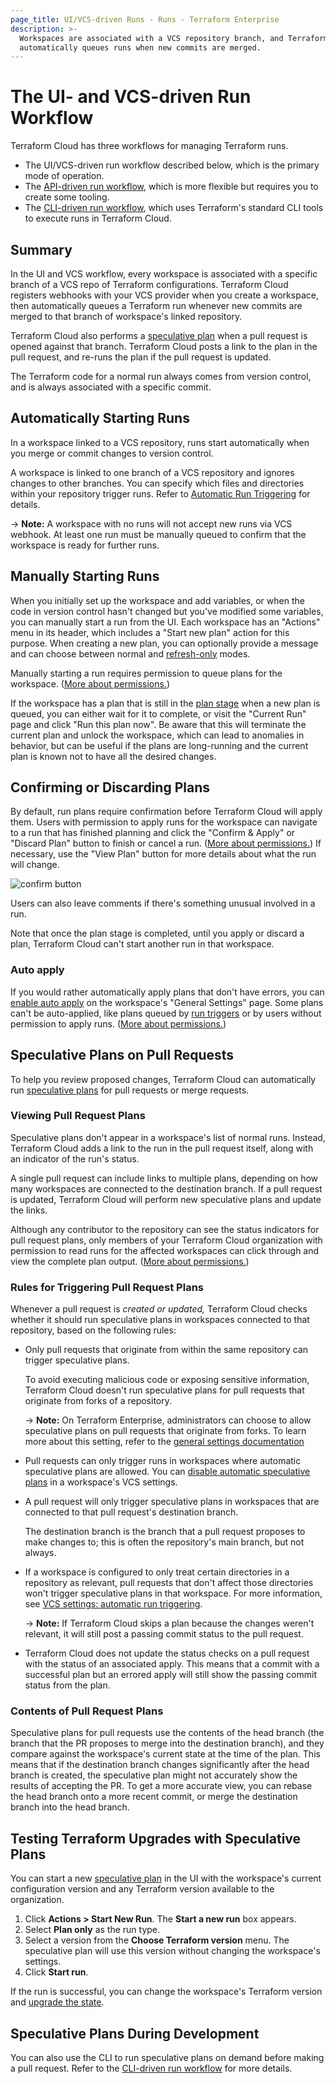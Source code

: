 ```yaml
---
page_title: UI/VCS-driven Runs - Runs - Terraform Enterprise
description: >-
  Workspaces are associated with a VCS repository branch, and Terraform Cloud
  automatically queues runs when new commits are merged.
---
```


# The UI- and VCS-driven Run Workflow

Terraform Cloud has three workflows for managing Terraform runs.

-   The UI/VCS-driven run workflow described below, which is the primary mode of operation.
-   The [API-driven run workflow](/enterprise/run/api), which is more flexible but requires you to create some tooling.
-   The [CLI-driven run workflow](/enterprise/run/cli), which uses Terraform's standard CLI tools to execute runs in Terraform Cloud.

## Summary

In the UI and VCS workflow, every workspace is associated with a specific branch of a VCS repo of Terraform configurations. Terraform Cloud registers webhooks with your VCS provider when you create a workspace, then automatically queues a Terraform run whenever new commits are merged to that branch of workspace's linked repository.

Terraform Cloud also performs a [speculative plan](/enterprise/run/remote-operations#speculative-plans) when a pull request is opened against that branch. Terraform Cloud posts a link to the plan in the pull request, and re-runs the plan if the pull request is updated.

[speculative plan]: /enterprise/run/remote-operations#speculative-plans

The Terraform code for a normal run always comes from version control, and is always associated with a specific commit.

## Automatically Starting Runs

In a workspace linked to a VCS repository, runs start automatically when you merge or commit changes to version control.

A workspace is linked to one branch of a VCS repository and ignores changes to other branches. You can specify which files and directories within your repository trigger runs. Refer to [Automatic Run Triggering](/enterprise/workspaces/settings/vcs#automatic-run-triggering) for details.

-> **Note:** A workspace with no runs will not accept new runs via VCS webhook. At least one run must be manually queued to confirm that the workspace is ready for further runs.

## Manually Starting Runs

When you initially set up the workspace and add variables, or when the code in version control hasn't changed but you've modified some variables, you can manually start a run from the UI. Each workspace has an "Actions" menu in its header, which includes a "Start new plan" action for this purpose. When creating a new plan, you can optionally provide a message and can choose between normal and [refresh-only](/enterprise/run/modes-and-options#refresh-only-mode) modes.

Manually starting a run requires permission to queue plans for the workspace. ([More about permissions.](/enterprise/users-teams-organizations/permissions))

[permissions-citation]: #intentionally-unused---keep-for-maintainers

If the workspace has a plan that is still in the [plan stage](/enterprise/run/states#4-the-plan-stage) when a new plan is queued, you can either wait for it to complete, or visit the "Current Run" page and click "Run this plan now". Be aware that this will terminate the current plan and unlock the workspace, which can lead to anomalies in behavior, but can be useful if the plans are long-running and the current plan is known not to have all the desired changes.

## Confirming or Discarding Plans

By default, run plans require confirmation before Terraform Cloud will apply them. Users with permission to apply runs for the workspace can navigate to a run that has finished planning and click the "Confirm & Apply" or "Discard Plan" button to finish or cancel a run. ([More about permissions.](/enterprise/users-teams-organizations/permissions)) If necessary, use the "View Plan" button for more details about what the run will change.

[permissions-citation]: #intentionally-unused---keep-for-maintainers

![confirm button](/img/docs/runs-confirm.png)

Users can also leave comments if there's something unusual involved in a run.

Note that once the plan stage is completed, until you apply or discard a plan, Terraform Cloud can't start another run in that workspace.

### Auto apply

If you would rather automatically apply plans that don't have errors, you can [enable auto apply](/enterprise/workspaces/settings#auto-apply-and-manual-apply) on the workspace's "General Settings" page. Some plans can't be auto-applied, like plans queued by [run triggers](/enterprise/workspaces/settings/run-triggers) or by users without permission to apply runs. ([More about permissions.](/enterprise/users-teams-organizations/permissions))

[permissions-citation]: #intentionally-unused---keep-for-maintainers

## Speculative Plans on Pull Requests

To help you review proposed changes, Terraform Cloud can automatically run [speculative plans](/enterprise/run/remote-operations#speculative-plans) for pull requests or merge requests.

### Viewing Pull Request Plans

Speculative plans don't appear in a workspace's list of normal runs. Instead, Terraform Cloud adds a link to the run in the pull request itself, along with an indicator of the run's status.

A single pull request can include links to multiple plans, depending on how many workspaces are connected to the destination branch. If a pull request is updated, Terraform Cloud will perform new speculative plans and update the links.

Although any contributor to the repository can see the status indicators for pull request plans, only members of your Terraform Cloud organization with permission to read runs for the affected workspaces can click through and view the complete plan output. ([More about permissions.](/enterprise/users-teams-organizations/permissions))

[permissions-citation]: #intentionally-unused---keep-for-maintainers

### Rules for Triggering Pull Request Plans

Whenever a pull request is _created or updated,_ Terraform Cloud checks whether it should run speculative plans in workspaces connected to that repository, based on the following rules:

-   Only pull requests that originate from within the same repository can trigger speculative plans.

    To avoid executing malicious code or exposing sensitive information, Terraform Cloud doesn't run speculative plans for pull requests that originate from forks of a repository.

    -> **Note:** On Terraform Enterprise, administrators can choose to allow speculative plans on pull requests that originate from forks. To learn more about this setting, refer to the [general settings documentation](/enterprise/admin/application/general#allow-speculative-plans-on-pull-requests-from-forks)

-   Pull requests can only trigger runs in workspaces where automatic speculative plans are allowed. You can [disable automatic speculative plans](/enterprise/workspaces/settings/vcs#automatic-speculative-plans) in a workspace's VCS settings.

-   A pull request will only trigger speculative plans in workspaces that are connected to that pull request's destination branch.

    The destination branch is the branch that a pull request proposes to make changes to; this is often the repository's main branch, but not always.

-   If a workspace is configured to only treat certain directories in a repository as relevant, pull requests that don't affect those directories won't trigger speculative plans in that workspace. For more information, see [VCS settings: automatic run triggering](/enterprise/workspaces/settings/vcs#automatic-run-triggering).

    -> **Note:** If Terraform Cloud skips a plan because the changes weren't relevant, it will still post a passing commit status to the pull request.

-   Terraform Cloud does not update the status checks on a pull request with the status of an associated apply. This means that a commit with a successful plan but an errored apply will still show the passing commit status from the plan.

### Contents of Pull Request Plans

Speculative plans for pull requests use the contents of the head branch (the branch that the PR proposes to merge into the destination branch), and they compare against the workspace's current state at the time of the plan. This means that if the destination branch changes significantly after the head branch is created, the speculative plan might not accurately show the results of accepting the PR. To get a more accurate view, you can rebase the head branch onto a more recent commit, or merge the destination branch into the head branch.

## Testing Terraform Upgrades with Speculative Plans

You can start a new [speculative plan][speculative plan] in the UI with the workspace's current configuration version and any Terraform version available to the organization.

1.  Click **Actions > Start New Run**. The **Start a new run** box appears.
2.  Select **Plan only** as the run type.
3.  Select a version from the **Choose Terraform version** menu. The speculative plan will use this version without changing the workspace's settings.
4.  Click **Start run**.

If the run is successful, you can change the workspace's Terraform version and [upgrade the state](/enterprise/workspaces/state#upgrading-state).

## Speculative Plans During Development

You can also use the CLI to run speculative plans on demand before making a pull request. Refer to the [CLI-driven run workflow](/enterprise/run/cli#remote-speculative-plans) for more details.
